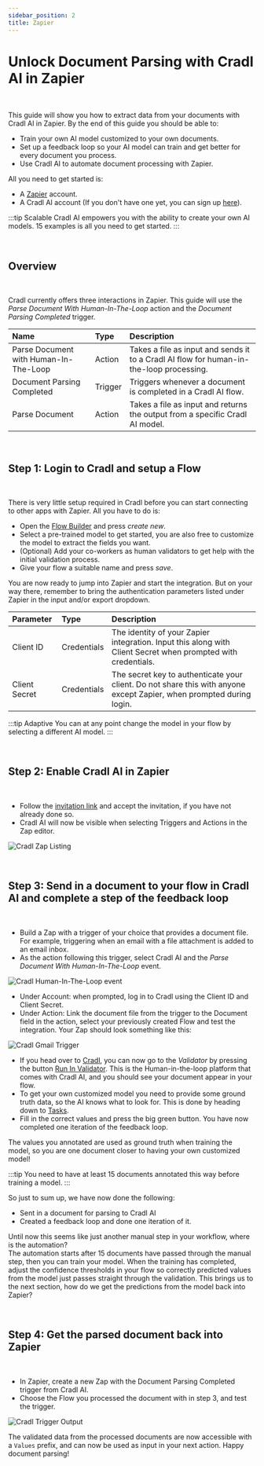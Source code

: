 ```yaml
---
sidebar_position: 2
title: Zapier
---
```




# Unlock Document Parsing with Cradl AI in Zapier

<br/>

This guide will show you how to extract data from your documents with Cradl AI in Zapier.
By the end of this guide you should be able to:
 - Train your own AI model customized to your own documents.
 - Set up a feedback loop so your AI model can train and get better for every document you process.
 - Use Cradl AI to automate document processing with Zapier.

All you need to get started is:
- A [Zapier](https://zapier.com/) account.
- A Cradl AI account (If you don't have one yet, you can sign up [here](https://app.cradl.ai/login?redirect=signup&utm_campaign=docs)).


:::tip Scalable
Cradl AI empowers you with the ability to create your own AI models. 15 examples is all you need to get started.
:::

<br/>

## Overview

<br/>

Cradl currently offers three interactions in Zapier. This guide will use the *Parse Document With Human-In-The-Loop* 
action and the *Document Parsing Completed* trigger.

| Name                                  | Type    | Description                                                                             |
|:--------------------------------------|:--------|:----------------------------------------------------------------------------------------|
| Parse Document with Human-In-The-Loop | Action  | Takes a file as input and sends it to a Cradl AI flow for human-in-the-loop processing. |
| Document Parsing Completed            | Trigger | Triggers whenever a document is completed in a Cradl AI flow.                           |
| Parse Document                        | Action  | Takes a file as input and returns the output from a specific Cradl AI model.            |
<br/>

## Step 1: Login to Cradl and setup a Flow

<br/>

There is very little setup required in Cradl before you can start connecting to other apps with Zapier.
All you have to do is:

- Open the [Flow Builder](https://app.cradl.ai/flows) and press *create new*.
- Select a pre-trained model to get started, you are also free to customize the model to extract the fields you want. 
- (Optional) Add your co-workers as human validators to get help with the initial validation process.
- Give your flow a suitable name and press *save*.

You are now ready to jump into Zapier and start the integration.
But on your way there, remember to bring the authentication parameters listed under Zapier in the input and/or export dropdown.

| Parameter     | Type | Description                                                                                                          |
|:--------------| :------------- |:---------------------------------------------------------------------------------------------------------------------|
| Client ID     | Credentials | The identity of your Zapier integration. Input this along with Client Secret when prompted with credentials.         |
| Client Secret | Credentials | The secret key to authenticate your client. Do not share this with anyone except Zapier, when prompted during login. |

:::tip Adaptive
You can at any point change the model in your flow by selecting a different AI model.
:::

<br/>

## Step 2: Enable Cradl AI in Zapier

<br/>

- Follow the [invitation link](https://zapier.com/developer/public-invite/195548/361cd1a3142a6fecfd6a05d14fd39695/) and accept the invitation, if you have not already done so.
- Cradl AI will now be visible when selecting Triggers and Actions in the Zap editor.

![Cradl Zap Listing](/img/integrations/zapier/applisting.png)

<br/>

## Step 3: Send in a document to your flow in Cradl AI and complete a step of the feedback loop

<br/>

- Build a Zap with a trigger of your choice that provides a document file. For example, triggering when an email 
with a file attachment is added to an email inbox.  
- As the action following this trigger, select Cradl AI and the *Parse Document With Human-In-The-Loop* event.

![Cradl Human-In-The-Loop event](/img/integrations/zapier/humanintheloopevent.png)

- Under Account: when prompted, log in to Cradl using the Client ID and Client Secret.
- Under Action: Link the document file from the trigger to the Document field in the action, select your previously 
created Flow and test the integration. Your Zap should look something like this:

![Cradl Gmail Trigger](/img/integrations/zapier/gmailtrigger.png)

- If you head over to [Cradl](https://app.cradl.ai/flows), you can now go to the *Validator* by pressing the button [Run In Validator](https://app.cradl.ai/supervise/workflows/).
 This is the Human-in-the-loop platform that comes with Cradl AI, and you should see your document appear in your flow.
- To get your own customized model you need to provide some ground truth data, so the AI knows what to look for. This is done by heading down to [Tasks](https://app.cradl.ai/supervise/tasks/).
- Fill in the correct values and press the big green button. You have now completed one iteration of the feedback loop. 

The values you annotated are used as ground truth when training the model, so you are one document closer to having your own customized model!

:::tip
You need to have at least 15 documents annotated this way before training a model.
:::


So just to sum up, we have now done the following:
- Sent in a document for parsing to Cradl AI
- Created a feedback loop and done one iteration of it. 

Until now this seems like just another manual step in your workflow, where is the automation?  
The automation starts after 15 documents have passed through the manual step, then you can train your model.
When the training has completed, adjust the confidence thresholds in your flow so correctly predicted values from the model just passes straight through the validation.
This brings us to the next section, how do we get the predictions from the model back into Zapier?

<br/>

## Step 4: Get the parsed document back into Zapier

<br/>

- In Zapier, create a new Zap with the Document Parsing Completed trigger from Cradl AI.
- Choose the Flow you processed the document with in step 3, and test the trigger.

![Cradl Trigger Output](/img/integrations/zapier/triggeroutput.png)

The validated data from the processed documents are now accessible with a `Values` prefix, and can now be used as input in your next action. Happy document parsing!

<br/>

